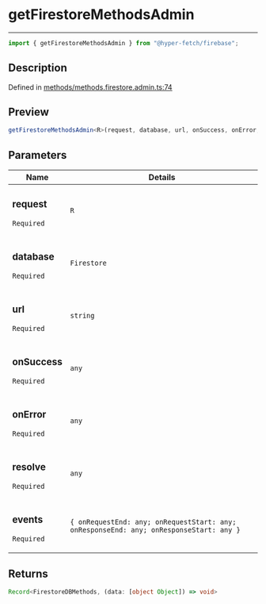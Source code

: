 # getFirestoreMethodsAdmin

<div class="api-docs__separator" data-reactroot="">

---

</div><div class="api-docs__import" data-reactroot="">

```ts
import { getFirestoreMethodsAdmin } from "@hyper-fetch/firebase";
```

</div><div class="api-docs__section">

## Description

</div><div class="api-docs__description"><span class="api-docs__do-not-parse">

</span></div><p class="api-docs__definition">

Defined in
[methods/methods.firestore.admin.ts:74](https://github.com/BetterTyped/hyper-fetch/blob/c3e2c45/packages/adapter-firebase/src/methods/methods.firestore.admin.ts#L74)

</p><div class="api-docs__section">

## Preview

</div><div class="api-docs__preview fn">

```ts
getFirestoreMethodsAdmin<R>(request, database, url, onSuccess, onError, resolve, events);
```

</div><div class="api-docs__section">

## Parameters

</div><div class="api-docs__parameters">
<table>
  <tr>
    <th>Name</th>
    <th>Details</th>
  </tr>
<thead>
</thead>
<tbody>
<tr param-data="docOrFields">
  <td class="api-docs__param-name required">

### request

`Required`

</td><td class="api-docs__param-type">

`R`

</td></tr><tr param-data="database"><td class="api-docs__param-name required">

### database

`Required`

</td><td class="api-docs__param-type">

`Firestore`

</td></tr><tr param-data="url"><td class="api-docs__param-name required">

### url

`Required`

</td><td class="api-docs__param-type">

`string`

</td></tr><tr param-data="onSuccess"><td class="api-docs__param-name required">

### onSuccess

`Required`

</td><td class="api-docs__param-type">

`any`

</td></tr><tr param-data="onError"><td class="api-docs__param-name required">

### onError

`Required`

</td><td class="api-docs__param-type">

`any`

</td></tr><tr param-data="resolve"><td class="api-docs__param-name required">

### resolve

`Required`

</td><td class="api-docs__param-type">

`any`

</td></tr><tr param-data="events"><td class="api-docs__param-name required">

### events

`Required`

</td><td class="api-docs__param-type">

`{ onRequestEnd: any; onRequestStart: any; onResponseEnd: any; onResponseStart: any }`

</td></tr></tbody></table></div><div class="api-docs__section">

## Returns

</div><div class="api-docs__returns">

```ts
Record<FirestoreDBMethods, (data: [object Object]) => void>
```

</div>

